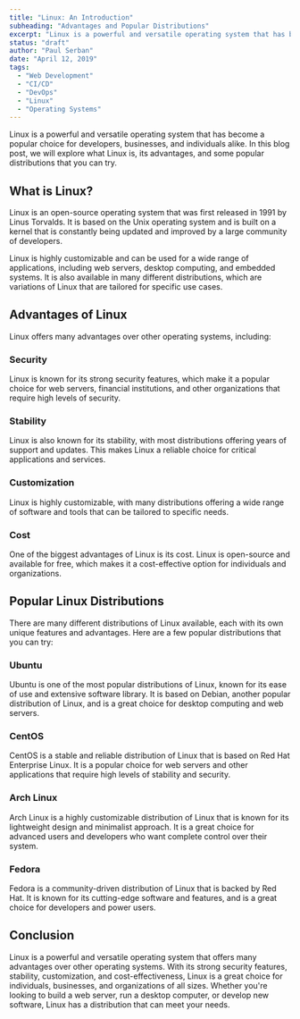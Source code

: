 ```yaml
---
title: "Linux: An Introduction"
subheading: "Advantages and Popular Distributions"
excerpt: "Linux is a powerful and versatile operating system that has become a popular choice for developers, businesses, and individuals alike. In this blog post, we will explore what Linux is, its advantages, and some popular distributions that you can try."
status: "draft"
author: "Paul Serban"
date: "April 12, 2019"
tags:
  - "Web Development"
  - "CI/CD"
  - "DevOps"
  - "Linux"
  - "Operating Systems"
---
```


Linux is a powerful and versatile operating system that has become a popular choice for developers, businesses, and individuals alike. In this blog post, we will explore what Linux is, its advantages, and some popular distributions that you can try.

## What is Linux?
Linux is an open-source operating system that was first released in 1991 by Linus Torvalds. It is based on the Unix operating system and is built on a kernel that is constantly being updated and improved by a large community of developers.

Linux is highly customizable and can be used for a wide range of applications, including web servers, desktop computing, and embedded systems. It is also available in many different distributions, which are variations of Linux that are tailored for specific use cases.

## Advantages of Linux
Linux offers many advantages over other operating systems, including:

### Security
Linux is known for its strong security features, which make it a popular choice for web servers, financial institutions, and other organizations that require high levels of security.

### Stability
Linux is also known for its stability, with most distributions offering years of support and updates. This makes Linux a reliable choice for critical applications and services.

### Customization
Linux is highly customizable, with many distributions offering a wide range of software and tools that can be tailored to specific needs.

### Cost
One of the biggest advantages of Linux is its cost. Linux is open-source and available for free, which makes it a cost-effective option for individuals and organizations.

## Popular Linux Distributions
There are many different distributions of Linux available, each with its own unique features and advantages. Here are a few popular distributions that you can try:

### Ubuntu
Ubuntu is one of the most popular distributions of Linux, known for its ease of use and extensive software library. It is based on Debian, another popular distribution of Linux, and is a great choice for desktop computing and web servers.

### CentOS
CentOS is a stable and reliable distribution of Linux that is based on Red Hat Enterprise Linux. It is a popular choice for web servers and other applications that require high levels of stability and security.

### Arch Linux
Arch Linux is a highly customizable distribution of Linux that is known for its lightweight design and minimalist approach. It is a great choice for advanced users and developers who want complete control over their system.

### Fedora
Fedora is a community-driven distribution of Linux that is backed by Red Hat. It is known for its cutting-edge software and features, and is a great choice for developers and power users.

## Conclusion
Linux is a powerful and versatile operating system that offers many advantages over other operating systems. With its strong security features, stability, customization, and cost-effectiveness, Linux is a great choice for individuals, businesses, and organizations of all sizes. Whether you're looking to build a web server, run a desktop computer, or develop new software, Linux has a distribution that can meet your needs.